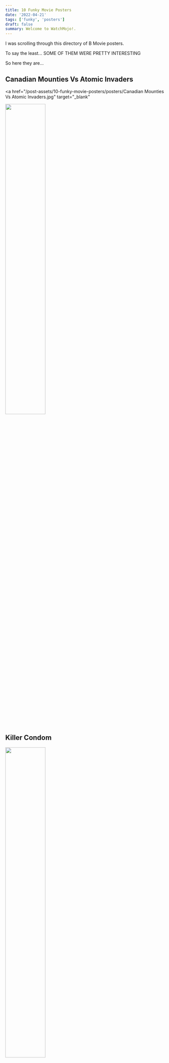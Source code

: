 ```yaml
---
title: 10 Funky Movie Posters
date: '2022-04-21'
tags: ['funky', 'posters']
draft: false
summary: Welcome to WatchMojo!.
---
```


I was scrolling through this directory of B Movie posters.

To say the least... SOME OF THEM WERE PRETTY INTERESTING

So here they are...

## Canadian Mounties Vs Atomic Invaders

<a
  href="/post-assets/10-funky-movie-posters/posters/Canadian Mounties Vs Atomic Invaders.jpg"
  target="_blank"
>
  <img
    src="/post-assets/10-funky-movie-posters/posters/Canadian Mounties Vs Atomic Invaders.jpg"
    width="50%"
    height="50%"
  />
</a>

## Killer Condom

<a href="/post-assets/10-funky-movie-posters/posters/Killer Condom.jpg" target="_blank">
  <img
    src="/post-assets/10-funky-movie-posters/posters/Killer Condom.jpg"
    width="50%"
    height="50%"
  />
</a>

## Surf Nazis Must Die

<a href="/post-assets/10-funky-movie-posters/posters/Surf Nazis Must Die.jpg" target="_blank">
  <img
    src="/post-assets/10-funky-movie-posters/posters/Surf Nazis Must Die.jpg"
    width="50%"
    height="50%"
  />
</a>

## Dirty Duck

<a href="/post-assets/10-funky-movie-posters/posters/Dirty Duck.jpg" target="_blank">
  <img src="/post-assets/10-funky-movie-posters/posters/Dirty Duck.jpg" width="50%" height="50%" />
</a>

## Please Dont Eat My Mother

<a href="/post-assets/10-funky-movie-posters/posters/Please Dont Eat My Mother.jpg" target="_blank">
  <img
    src="/post-assets/10-funky-movie-posters/posters/Please Dont Eat My Mother.jpg"
    width="50%"
    height="50%"
  />
</a>

## Sweet Jesus Preacher Man

<a href="/post-assets/10-funky-movie-posters/posters/Sweet Jesus Preacher Man.jpg" target="_blank">
  <img
    src="/post-assets/10-funky-movie-posters/posters/Sweet Jesus Preacher Man.jpg"
    width="50%"
    height="50%"
  />
</a>

## Evil Bong

<a href="/post-assets/10-funky-movie-posters/posters/Evil Bong.jpg" target="_blank">
  <img src="/post-assets/10-funky-movie-posters/posters/Evil Bong.jpg" width="50%" height="50%" />
</a>

## Sexual Practices In Sweden

<a
  href="/post-assets/10-funky-movie-posters/posters/Sexual Practices In Sweden.jpg"
  target="_blank"
>
  <img
    src="/post-assets/10-funky-movie-posters/posters/Sexual Practices In Sweden.jpg"
    width="50%"
    height="50%"
  />
</a>

## Fast Food

<a href="/post-assets/10-funky-movie-posters/posters/Fast Food.jpg" target="_blank">
  <img src="/post-assets/10-funky-movie-posters/posters/Fast Food.jpg" width="50%" height="50%" />
</a>

## Sorority Babes In Slimeball Bowlorama

<a
  href="/post-assets/10-funky-movie-posters/posters/Sorority Babes In Slimeball Bowlorama.jpg"
  target="_blank"
>
  <img
    src="/post-assets/10-funky-movie-posters/posters/Sorority Babes In Slimeball Bowlorama.jpg"
    width="50%"
    height="50%"
  />
</a>
